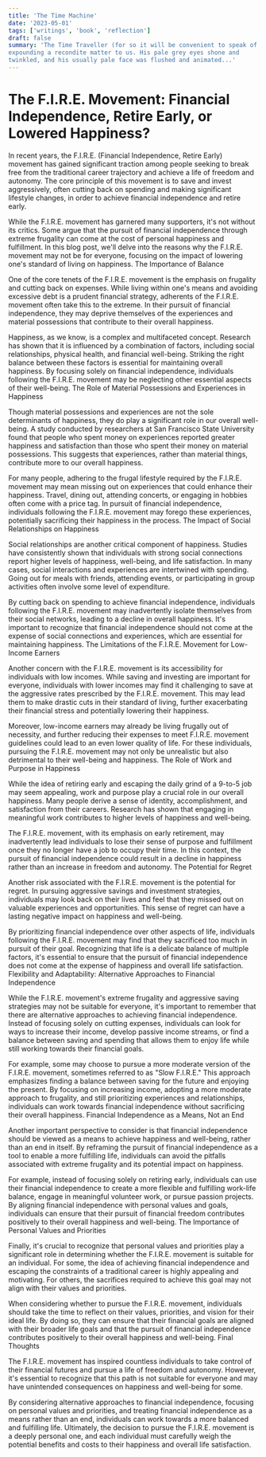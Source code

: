 ```yaml
---
title: 'The Time Machine'
date: '2023-05-01'
tags: ['writings', 'book', 'reflection']
draft: false
summary: 'The Time Traveller (for so it will be convenient to speak of him) was
expounding a recondite matter to us. His pale grey eyes shone and
twinkled, and his usually pale face was flushed and animated...'
---
```


# The F.I.R.E. Movement: Financial Independence, Retire Early, or Lowered Happiness?

In recent years, the F.I.R.E. (Financial Independence, Retire Early) movement has gained significant traction among people seeking to break free from the traditional career trajectory and achieve a life of freedom and autonomy. The core principle of this movement is to save and invest aggressively, often cutting back on spending and making significant lifestyle changes, in order to achieve financial independence and retire early.

While the F.I.R.E. movement has garnered many supporters, it's not without its critics. Some argue that the pursuit of financial independence through extreme frugality can come at the cost of personal happiness and fulfillment. In this blog post, we'll delve into the reasons why the F.I.R.E. movement may not be for everyone, focusing on the impact of lowering one's standard of living on happiness.
The Importance of Balance

One of the core tenets of the F.I.R.E. movement is the emphasis on frugality and cutting back on expenses. While living within one's means and avoiding excessive debt is a prudent financial strategy, adherents of the F.I.R.E. movement often take this to the extreme. In their pursuit of financial independence, they may deprive themselves of the experiences and material possessions that contribute to their overall happiness.

Happiness, as we know, is a complex and multifaceted concept. Research has shown that it is influenced by a combination of factors, including social relationships, physical health, and financial well-being. Striking the right balance between these factors is essential for maintaining overall happiness. By focusing solely on financial independence, individuals following the F.I.R.E. movement may be neglecting other essential aspects of their well-being.
The Role of Material Possessions and Experiences in Happiness

Though material possessions and experiences are not the sole determinants of happiness, they do play a significant role in our overall well-being. A study conducted by researchers at San Francisco State University found that people who spent money on experiences reported greater happiness and satisfaction than those who spent their money on material possessions. This suggests that experiences, rather than material things, contribute more to our overall happiness.

For many people, adhering to the frugal lifestyle required by the F.I.R.E. movement may mean missing out on experiences that could enhance their happiness. Travel, dining out, attending concerts, or engaging in hobbies often come with a price tag. In pursuit of financial independence, individuals following the F.I.R.E. movement may forego these experiences, potentially sacrificing their happiness in the process.
The Impact of Social Relationships on Happiness

Social relationships are another critical component of happiness. Studies have consistently shown that individuals with strong social connections report higher levels of happiness, well-being, and life satisfaction. In many cases, social interactions and experiences are intertwined with spending. Going out for meals with friends, attending events, or participating in group activities often involve some level of expenditure.

By cutting back on spending to achieve financial independence, individuals following the F.I.R.E. movement may inadvertently isolate themselves from their social networks, leading to a decline in overall happiness. It's important to recognize that financial independence should not come at the expense of social connections and experiences, which are essential for maintaining happiness.
The Limitations of the F.I.R.E. Movement for Low-Income Earners

Another concern with the F.I.R.E. movement is its accessibility for individuals with low incomes. While saving and investing are important for everyone, individuals with lower incomes may find it challenging to save at the aggressive rates prescribed by the F.I.R.E. movement. This may lead them to make drastic cuts in their standard of living, further exacerbating their financial stress and potentially lowering their happiness.

Moreover, low-income earners may already be living frugally out of necessity, and further reducing their expenses to meet F.I.R.E. movement guidelines could lead to an even lower quality of life. For these individuals, pursuing the F.I.R.E. movement may not only be unrealistic but also detrimental to their well-being and happiness.
The Role of Work and Purpose in Happiness

While the idea of retiring early and escaping the daily grind of a 9-to-5 job may seem appealing, work and purpose play a crucial role in our overall happiness. Many people derive a sense of identity, accomplishment, and satisfaction from their careers. Research has shown that engaging in meaningful work contributes to higher levels of happiness and well-being.

The F.I.R.E. movement, with its emphasis on early retirement, may inadvertently lead individuals to lose their sense of purpose and fulfillment once they no longer have a job to occupy their time. In this context, the pursuit of financial independence could result in a decline in happiness rather than an increase in freedom and autonomy.
The Potential for Regret

Another risk associated with the F.I.R.E. movement is the potential for regret. In pursuing aggressive savings and investment strategies, individuals may look back on their lives and feel that they missed out on valuable experiences and opportunities. This sense of regret can have a lasting negative impact on happiness and well-being.

By prioritizing financial independence over other aspects of life, individuals following the F.I.R.E. movement may find that they sacrificed too much in pursuit of their goal. Recognizing that life is a delicate balance of multiple factors, it's essential to ensure that the pursuit of financial independence does not come at the expense of happiness and overall life satisfaction.
Flexibility and Adaptability: Alternative Approaches to Financial Independence

While the F.I.R.E. movement's extreme frugality and aggressive saving strategies may not be suitable for everyone, it's important to remember that there are alternative approaches to achieving financial independence. Instead of focusing solely on cutting expenses, individuals can look for ways to increase their income, develop passive income streams, or find a balance between saving and spending that allows them to enjoy life while still working towards their financial goals.

For example, some may choose to pursue a more moderate version of the F.I.R.E. movement, sometimes referred to as "Slow F.I.R.E." This approach emphasizes finding a balance between saving for the future and enjoying the present. By focusing on increasing income, adopting a more moderate approach to frugality, and still prioritizing experiences and relationships, individuals can work towards financial independence without sacrificing their overall happiness.
Financial Independence as a Means, Not an End

Another important perspective to consider is that financial independence should be viewed as a means to achieve happiness and well-being, rather than an end in itself. By reframing the pursuit of financial independence as a tool to enable a more fulfilling life, individuals can avoid the pitfalls associated with extreme frugality and its potential impact on happiness.

For example, instead of focusing solely on retiring early, individuals can use their financial independence to create a more flexible and fulfilling work-life balance, engage in meaningful volunteer work, or pursue passion projects. By aligning financial independence with personal values and goals, individuals can ensure that their pursuit of financial freedom contributes positively to their overall happiness and well-being.
The Importance of Personal Values and Priorities

Finally, it's crucial to recognize that personal values and priorities play a significant role in determining whether the F.I.R.E. movement is suitable for an individual. For some, the idea of achieving financial independence and escaping the constraints of a traditional career is highly appealing and motivating. For others, the sacrifices required to achieve this goal may not align with their values and priorities.

When considering whether to pursue the F.I.R.E. movement, individuals should take the time to reflect on their values, priorities, and vision for their ideal life. By doing so, they can ensure that their financial goals are aligned with their broader life goals and that the pursuit of financial independence contributes positively to their overall happiness and well-being.
Final Thoughts

The F.I.R.E. movement has inspired countless individuals to take control of their financial futures and pursue a life of freedom and autonomy. However, it's essential to recognize that this path is not suitable for everyone and may have unintended consequences on happiness and well-being for some.

By considering alternative approaches to financial independence, focusing on personal values and priorities, and treating financial independence as a means rather than an end, individuals can work towards a more balanced and fulfilling life. Ultimately, the decision to pursue the F.I.R.E. movement is a deeply personal one, and each individual must carefully weigh the potential benefits and costs to their happiness and overall life satisfaction.
